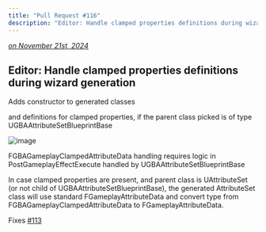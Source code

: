 ```yaml
---
title: "Pull Request #116"
description: "Editor: Handle clamped properties definitions during wizard generation"
---
```


*[on November 21st, 2024](https://github.com/BlueprintAttributes/BlueprintAttributes/pull/116)*

## Editor: Handle clamped properties definitions during wizard generation

Adds constructor to generated classes

and definitions for clamped properties, if the parent class picked is of type UGBAAttributeSetBlueprintBase

![image](./-f5cf52be-f6fa-4996-bd98-3f1a5426753f.png)

FGBAGameplayClampedAttributeData handling requires logic in PostGameplayEffectExecute handled by UGBAAttributeSetBlueprintBase

In case clamped properties are present, and parent class is UAttributeSet (or not child of UGBAAttributeSetBlueprintBase), the generated AttributeSet class will use standard FGameplayAttributeData and convert type from FGBAGameplayClampedAttributeData to FGameplayAttributeData.

Fixes [#113](https://github.com/BlueprintAttributes/BlueprintAttributes/issues/113)

